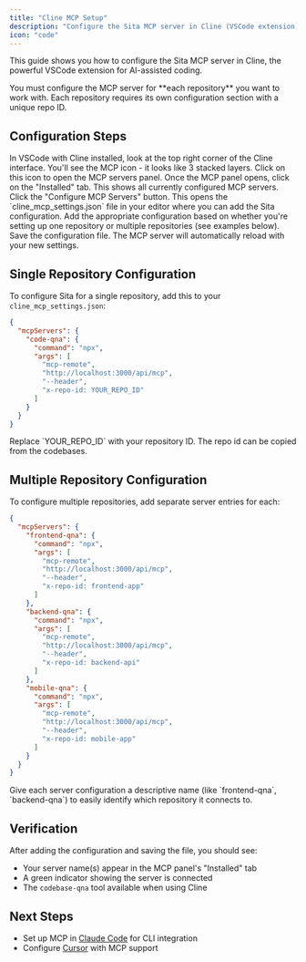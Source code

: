 ```yaml
---
title: "Cline MCP Setup"
description: "Configure the Sita MCP server in Cline (VSCode extension) for intelligent codebase Q&A"
icon: "code"
---
```


This guide shows you how to configure the Sita MCP server in Cline, the powerful VSCode extension for AI-assisted coding.

<Warning>
  You must configure the MCP server for **each repository** you want to work
  with. Each repository requires its own configuration section with a unique
  repo ID.
</Warning>

## Configuration Steps

<Steps>
<Step title="Open MCP Settings">
  In VSCode with Cline installed, look at the top right corner of the Cline interface. You'll see the MCP icon - it looks like 3 stacked layers. Click on this icon to open the MCP servers panel.
</Step>

<Step title="Access Installed Servers">
  Once the MCP panel opens, click on the "Installed" tab. This shows all
  currently configured MCP servers.
</Step>

<Step title="Configure MCP Servers">
  Click the "Configure MCP Servers" button. This opens the
  `cline_mcp_settings.json` file in your editor where you can add the Sita
  configuration.
</Step>

<Step title="Add Configuration">
  Add the appropriate configuration based on whether you're setting up one
  repository or multiple repositories (see examples below).
</Step>

<Step title="Save and Reload">
  Save the configuration file. The MCP server will automatically reload with your new settings.
</Step>
</Steps>

## Single Repository Configuration

To configure Sita for a single repository, add this to your `cline_mcp_settings.json`:

```json
{
  "mcpServers": {
    "code-qna": {
      "command": "npx",
      "args": [
        "mcp-remote",
        "http://localhost:3000/api/mcp",
        "--header",
        "x-repo-id: YOUR_REPO_ID"
      ]
    }
  }
}
```

<Note>
  Replace `YOUR_REPO_ID` with your repository ID. The repo id can be copied
  from the codebases.
</Note>

## Multiple Repository Configuration

To configure multiple repositories, add separate server entries for each:

```json
{
  "mcpServers": {
    "frontend-qna": {
      "command": "npx",
      "args": [
        "mcp-remote",
        "http://localhost:3000/api/mcp",
        "--header",
        "x-repo-id: frontend-app"
      ]
    },
    "backend-qna": {
      "command": "npx",
      "args": [
        "mcp-remote",
        "http://localhost:3000/api/mcp",
        "--header",
        "x-repo-id: backend-api"
      ]
    },
    "mobile-qna": {
      "command": "npx",
      "args": [
        "mcp-remote",
        "http://localhost:3000/api/mcp",
        "--header",
        "x-repo-id: mobile-app"
      ]
    }
  }
}
```

<Tip>
  Give each server configuration a descriptive name (like `frontend-qna`,
  `backend-qna`) to easily identify which repository it connects to.
</Tip>

## Verification

After adding the configuration and saving the file, you should see:

- Your server name(s) appear in the MCP panel's "Installed" tab
- A green indicator showing the server is connected
- The `codebase-qna` tool available when using Cline

## Next Steps

- Set up MCP in [Claude Code](/ai-tools/mcp-claude-code) for CLI integration
- Configure [Cursor](/ai-tools/mcp-cursor) with MCP support
